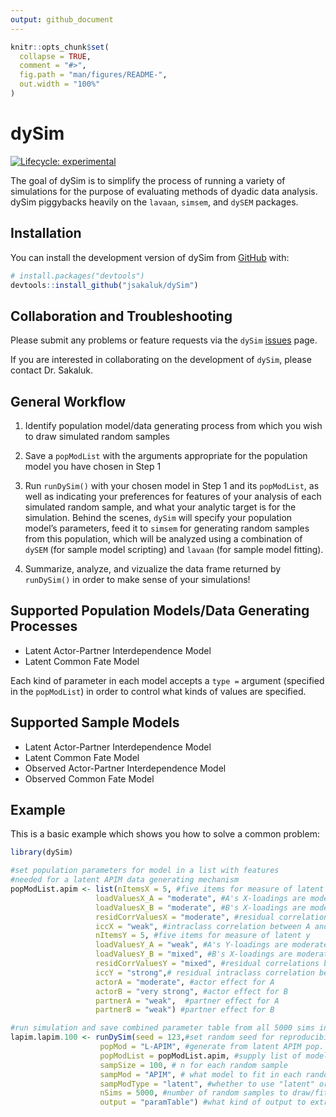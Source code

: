 ```yaml
---
output: github_document
---
```


<!-- README.md is generated from README.Rmd. Please edit that file -->

```r
knitr::opts_chunk$set(
  collapse = TRUE,
  comment = "#>",
  fig.path = "man/figures/README-",
  out.width = "100%"
)
```

# dySim

<!-- badges: start -->
[![Lifecycle: experimental](https://img.shields.io/badge/lifecycle-experimental-orange.svg)](https://lifecycle.r-lib.org/articles/stages.html#experimental)
<!-- badges: end -->

The goal of dySim is to simplify the process of running a variety of simulations for the purpose of evaluating methods of dyadic data analysis. dySim piggybacks heavily on the `lavaan`, `simsem`, and `dySEM` packages. 

## Installation

You can install the development version of dySim from [GitHub](https://github.com/) with:

``` r
# install.packages("devtools")
devtools::install_github("jsakaluk/dySim")
```

## Collaboration and Troubleshooting

Please submit any problems or feature requests via the `dySim` [issues](https://github.com/jsakaluk/dySim/issues) page.

If you are interested in collaborating on the development of `dySim`, please contact Dr. Sakaluk. 

## General Workflow

1. Identify population model/data generating process from which you wish to draw simulated random samples

2. Save a `popModList` with the arguments appropriate for the population model you have chosen in Step 1

3. Run `runDySim()` with your chosen model in Step 1 and its `popModList`, as well as indicating your preferences for features of your analysis of each simulated random sample, and what your analytic target is for the simulation. Behind the scenes, `dySim` will specify your population model's parameters, feed it to `simsem` for generating random samples from this population, which will be analyzed using a combination of `dySEM` (for sample model scripting) and `lavaan` (for sample model fitting). 

4. Summarize, analyze, and vizualize the data frame returned by `runDySim()` in order to make sense of your simulations!

## Supported Population Models/Data Generating Processes

- Latent Actor-Partner Interdependence Model
- Latent Common Fate Model

Each kind of parameter in each model accepts a `type = ` argument (specified in the `popModList`) in order to control what kinds of values are specified. 

## Supported Sample Models
- Latent Actor-Partner Interdependence Model
- Latent Common Fate Model
- Observed Actor-Partner Interdependence Model
- Observed Common Fate Model

## Example

This is a basic example which shows you how to solve a common problem:

```r
library(dySim)

#set population parameters for model in a list with features
#needed for a latent APIM data generating mechanism
popModList.apim <- list(nItemsX = 5, #five items for measure of latent x 
                   loadValuesX_A = "moderate", #A's X-loadings are moderate
                   loadValuesX_B = "moderate", #B's X-loadings are moderate
                   residCorrValuesX = "moderate", #residual correlations between A's and B'x X-indicators
                   iccX = "weak", #intraclass correlation between A and B's latent-Xs
                   nItemsY = 5, #five items for measure of latent y 
                   loadValuesY_A = "weak", #A's Y-loadings are moderate
                   loadValuesY_B = "mixed", #B's X-loadings are moderate
                   residCorrValuesY = "mixed", #residual correlations between A's and B'x X-indicators
                   iccY = "strong",# residual intraclass correlation between A and B's latent-Xs
                   actorA = "moderate", #actor effect for A 
                   actorB = "very strong", #actor effect for B
                   partnerA = "weak",  #partner effect for A
                   partnerB = "weak") #partner effect for B

#run simulation and save combined parameter table from all 5000 sims in a df
lapim.lapim.100 <- runDySim(seed = 123,#set random seed for reproducibility
                    popMod = "L-APIM", #generate from latent APIM pop. mod
                    popModList = popModList.apim, #supply list of model parameters
                    sampSize = 100, # n for each random sample
                    sampMod = "APIM", # what model to fit in each random sample
                    sampModType = "latent", #whether to use "latent" or "observed" version of model to fit in each random sample
                    nSims = 5000, #number of random samples to draw/fit model in
                    output = "paramTable") #what kind of output to extract from each sample's analysis
```

